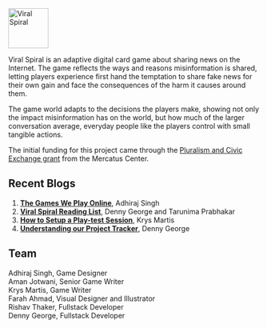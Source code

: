 
<div style="width:16em;">
  <img
    alt="Viral Spiral"
    src="../../../images/viral-spiral-logo.png"
    width="80"
  />
</div>

Viral Spiral is an adaptive digital card game about sharing news on the Internet. The game reflects the ways and reasons misinformation is shared, letting players experience first hand the temptation to share fake news for their own gain and face the consequences of the harm it causes around them.

The game world adapts to the decisions the players make, showing not only the impact misinformation has on the world, but how much of the larger conversation average, everyday people like the players control with small tangible actions.

The initial funding for this project came through the [Pluralism and Civic Exchange grant](https://www.mercatus.org/features/mercatus-program-pluralism-civil-exchange-announces-first-cohort-grant-recipients) from the Mercatus Center.

## Recent Blogs

1. **[The Games We Play Online](/blog/the-games-we-play-online)**, Adhiraj Singh
2. **[Viral Spiral Reading List](/blog/viral-spiral-media-list)**, Denny George and Tarunima Prabhakar
3. **[How to Setup a Play-test Session](/blog/how-to-set-a-playtest)**, Krys Martis
4. **[Understanding our Project Tracker](/blog/understanding-viral-spiral-project-page)**, Denny George

## Team

Adhiraj Singh, Game Designer  
Aman Jotwani, Senior Game Writer  
Krys Martis, Game Writer  
Farah Ahmad, Visual Designer and Illustrator  
Rishav Thaker, Fullstack Developer  
Denny George, Fullstack Developer
